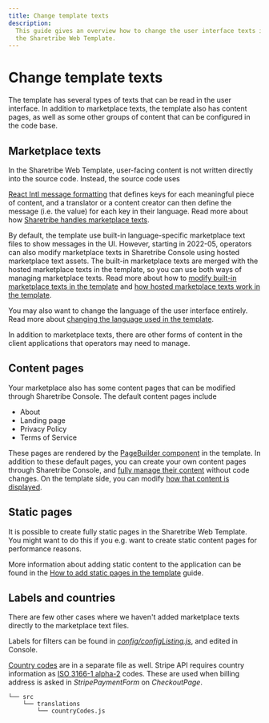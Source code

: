 ```yaml
---
title: Change template texts
description:
  This guide gives an overview how to change the user interface texts in
  the Sharetribe Web Template.
---
```


# Change template texts

The template has several types of texts that can be read in the user
interface. In addition to marketplace texts, the template also has
content pages, as well as some other groups of content that can be
configured in the code base.

## Marketplace texts

In the Sharetribe Web Template, user-facing content is not written
directly into the source code. Instead, the source code uses

[React Intl message formatting](https://formatjs.io/docs/intl#formatmessage)
that defines keys for each meaningful piece of content, and a translator
or a content creator can then define the message (i.e. the value) for
each key in their language. Read more about how
[Sharetribe handles marketplace texts](/concepts/content-management/marketplace-texts/).

By default, the template use built-in language-specific marketplace text
files to show messages in the UI. However, starting in 2022-05,
operators can also modify marketplace texts in Sharetribe Console using
hosted marketplace text assets. The built-in marketplace texts are
merged with the hosted marketplace texts in the template, so you can use
both ways of managing marketplace texts. Read more about how to
[modify built-in marketplace texts in the template](/template/content-management/how-to-change-bundled-marketplace-texts/)
and
[how hosted marketplace texts work in the template](/template/content-management/hosted-marketplace-texts/).

You may also want to change the language of the user interface entirely.
Read more about
[changing the language used in the template](/template/content-management/how-to-change-template-language/).

In addition to marketplace texts, there are other forms of content in
the client applications that operators may need to manage.

## Content pages

Your marketplace also has some content pages that can be modified
through Sharetribe Console. The default content pages include

- About
- Landing page
- Privacy Policy
- Terms of Service

These pages are rendered by the
[PageBuilder component](/template/content-management/page-builder/) in
the template. In addition to these default pages, you can create your
own content pages through Sharetribe Console, and
[fully manage their content](/concepts/content-management/) without code
changes. On the template side, you can modify
[how that content is displayed](/how-to/content-management/options-prop/).

## Static pages

It is possible to create fully static pages in the Sharetribe Web
Template. You might want to do this if you e.g. want to create static
content pages for performance reasons.

More information about adding static content to the application can be
found in the
[How to add static pages in the template](/template/content-management/how-to-add-static-pages/)
guide.

## Labels and countries

There are few other cases where we haven't added marketplace texts
directly to the marketplace text files.

Labels for filters can be found in
[_config/configListing.js_](https://github.com/sharetribe/web-template/blob/main/src/config/configListing.js),
and edited in Console.

[Country codes](https://github.com/sharetribe/web-template/blob/master/src/translations/countryCodes.js)
are in a separate file as well. Stripe API requires country information
as
[ISO 3166-1 alpha-2](https://en.wikipedia.org/wiki/ISO_3166-1_alpha-2)
codes. These are used when billing address is asked in
_StripePaymentForm_ on _CheckoutPage_.

```shell
└── src
    └── translations
        └── countryCodes.js
```
